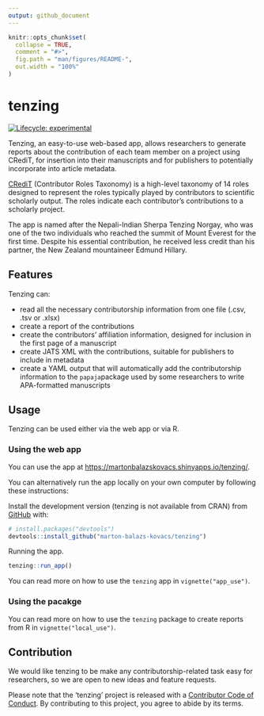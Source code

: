 ```yaml
---
output: github_document
---
```


<!-- README.md is generated from README.Rmd. Please edit that file -->

```r
knitr::opts_chunk$set(
  collapse = TRUE,
  comment = "#>",
  fig.path = "man/figures/README-",
  out.width = "100%"
)
```

# tenzing

<!-- badges: start -->
[![Lifecycle: experimental](https://img.shields.io/badge/lifecycle-experimental-orange.svg)](https://www.tidyverse.org/lifecycle/#experimental)
<!-- badges: end -->

Tenzing, an easy-to-use web-based app, allows researchers to generate reports about the contribution of each team member on a project using CRediT, for insertion into their manuscripts and for publishers to potentially incorporate into article metadata.

[CRediT](https://www.casrai.org/credit.html) (Contributor Roles Taxonomy) is a high-level taxonomy of 14 roles designed to represent the roles typically played by contributors to scientific scholarly output. The roles indicate each contributor’s contributions to a scholarly project.

The app is named after the Nepali-Indian Sherpa Tenzing Norgay, who was one of the two individuals who reached the summit of Mount Everest for the first time. Despite his essential contribution, he received less credit than his partner, the New Zealand mountaineer Edmund Hillary.

## Features

Tenzing can:

* read all the necessary contributorship information from one file (.csv, .tsv or .xlsx)
* create a report of the contributions
* create the contributors' affiliation information, designed for inclusion in the first page of a manuscript
* create JATS XML with the contributions, suitable for publishers to include in metadata
* create a YAML output that will automatically add the contributorship information to the `papaja`package used by some researchers to write APA-formatted manuscripts

## Usage

Tenzing can be used either via the web app or via R.

### Using the web app

You can use the app at [https://martonbalazskovacs.shinyapps.io/tenzing/](https://martonbalazskovacs.shinyapps.io/tenzing/).

You can alternatively run the app locally on your own computer by following these instructions:

Install the development version (tenzing is not available from CRAN) from [GitHub](https://github.com/) with:

``` r
# install.packages("devtools")
devtools::install_github("marton-balazs-kovacs/tenzing")
```

Running the app.

``` r
tenzing::run_app()
```

You can read more on how to use the `tenzing` app in `vignette("app_use")`.

### Using the pacakge

You can read more on how to use the `tenzing` package to create reports from R in `vignette("local_use")`.

## Contribution

We would like tenzing to be make any contributorship-related task easy for researchers, so we are open to new ideas and feature requests.

Please note that the 'tenzing' project is released with a
  [Contributor Code of Conduct](CODE_OF_CONDUCT.md).
  By contributing to this project, you agree to abide by its terms.
